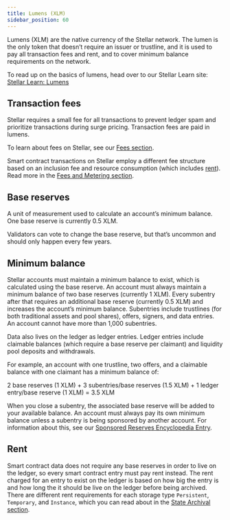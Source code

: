 ```yaml
---
title: Lumens (XLM)
sidebar_position: 60
---
```


Lumens (XLM) are the native currency of the Stellar network. The lumen is the only token that doesn’t require an issuer or trustline, and it is used to pay all transaction fees and rent, and to cover minimum balance requirements on the network.

To read up on the basics of lumens, head over to our Stellar Learn site: [Stellar Learn: Lumens](https://www.stellar.org/lumens)

## Transaction fees

Stellar requires a small fee for all transactions to prevent ledger spam and prioritize transactions during surge pricing. Transaction fees are paid in lumens.

To learn about fees on Stellar, see our [Fees section](./fees-resource-limits-metering.mdx).

Smart contract transactions on Stellar employ a different fee structure based on an inclusion fee and resource consumption (which includes [rent](#rent)). Read more in the [Fees and Metering section](./fees-resource-limits-metering.mdx).

## Base reserves

A unit of measurement used to calculate an account’s minimum balance. One base reserve is currently 0.5 XLM.

Validators can vote to change the base reserve, but that’s uncommon and should only happen every few years.

## Minimum balance

Stellar accounts must maintain a minimum balance to exist, which is calculated using the base reserve. An account must always maintain a minimum balance of two base reserves (currently 1 XLM). Every subentry after that requires an additional base reserve (currently 0.5 XLM) and increases the account’s minimum balance. Subentries include trustlines (for both traditional assets and pool shares), offers, signers, and data entries. An account cannot have more than 1,000 subentries.

Data also lives on the ledger as ledger entries. Ledger entries include claimable balances (which require a base reserve per claimant) and liquidity pool deposits and withdrawals.

For example, an account with one trustline, two offers, and a claimable balance with one claimant has a minimum balance of:

2 base reserves (1 XLM) + 3 subentries/base reserves (1.5 XLM) + 1 ledger entry/base reserve (1 XLM) = 3.5 XLM

When you close a subentry, the associated base reserve will be added to your available balance. An account must always pay its own minimum balance unless a subentry is being sponsored by another account. For information about this, see our [Sponsored Reserves Encyclopedia Entry](../encyclopedia/sponsored-reserves.mdx).

## Rent

Smart contract data does not require any base reserves in order to live on the ledger, so every smart contract entry must pay rent instead. The rent charged for an entry to exist on the ledger is based on how big the entry is and how long the it should be live on the ledger before being archived. There are different rent requirements for each storage type `Persistent`, `Temporary`, and `Instance`, which you can read about in the [State Archival section](../smart-contract-internals/state-archival.mdx).

